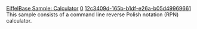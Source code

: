 [[Property:title|EiffelBase Sample: Calculator]]
[[Property:weight|0]]
[[Property:uuid|12c3409d-165b-b1df-e26a-b05d49969661]]
This sample consists of a command line reverse Polish notation (RPN) calculator. 

{{note| '''Note:''' A RPN calculator works slightly differently from standard calculators. It consists of a stack of numbers. Operations are applied to the two numbers on top of the stack. The result is then put on top of the stack so that it can be used in the next operation. This sample refers to the top of the stack as ''Accumulator''. 
==Compiling==

To compile the example: 
# Launch EiffelStudio.
# Click '''Add project'''
# Browse to ''$ISE_EIFFEL\examples\base\calculator\''
# Choose ''calculator.ecf''
# Choose the location where the project will be compiled, by default the same directory containing the configuration file.
# Click '''Open'''.

==Running==

After you launch the sample, the following text appears in a console: 
<code>
*********************************
Calculator in reverse Polish form
*********************************

Allowable operations are:
		'/': Divide top two numbers on the stack.
		'0': Empty the stack.
		'a': Enter operand onto stack.
		'?': Help.
		'*': Multiply top two numbers on the stack.
		'+': Add top two numbers on the stack
		'q': Quit.
		'-': Subtract top two numbers on the stack.
Enter a number, followed by :
					</code>

Enter the first number to be put onto the stack, for example <code>3</code>. 

{{note| '''Note:''' Failing to enter a number at this stage will cause the sample to stop. This sample was designed to showcase the use of EiffelBase data structures and is not protected against unexpected entries. }}

You may then add another number on the stack by entering the character <code>a</code>: 
<code>
*********************************
Calculator in reverse Polish form
*********************************
Allowable operations are:
        '/': Divide top two numbers on the stack.
        '0': Empty the stack.
        'a': Enter operand onto stack.
        '?': Help.
        '*': Multiply top two numbers on the stack.
        '+': Add top two numbers on the stack
        'q': Quit.
        '-': Subtract top two numbers on the stack.
Enter a number, followed by : 3

Accumulator = 3

Next operation? a
Enter a number, followed by :
						</code>

Enter a second number, for example <code>2</code>. You can then apply any operation to the two operands such as minus: 
<code>
...
Next operation? a
Enter a number, followed by : 2

Accumulator = 2

Next operation? -

Accumulator = 1

Next operation?
							</code>

You may use the operation <code>0</code> to clear the stack at any time. You may use <code>q</code> to quit the program. 

{{tip| '''Tip:''' You can use the command <code>?</code> to display the list of available operations. }}

==Under the Hood==

This sample shows how to leverage EiffelBase data structures in a simple Eiffel system. The root class CALCULATOR first instantiates all ''state'' objects, each corresponding to one possible operation. The state classes all inherit from STATE. They are: 
* PLUS: Add stack's two top numbers. 
* MINUS: Substract stack's two top numbers. 
* MULTIPLY: Multiply stack's two top numbers. 
* DIVIDE: Divide stack's two top numbers. 
* EMPTY: Empty stack. 
* HELP: Prints available commands. 
* QUESTION: Get number from user. 
* QUIT: Close application. 
Each of these classes implement the feature do_one_state from STATE which performs the operation associated with the state. The initial state is QUESTION which asks for the initial number to put in the ''accumulator''. Following states depend on the user input. <br/>
Every descendant of STATE implement the feature operation which performs the corresponding stack transformation. 

See the reference for the class interfaces. 
}}





